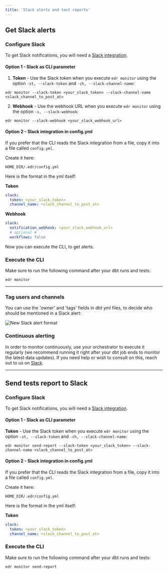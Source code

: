 ```yaml
---
title: 'Slack alerts and test reports'
---
```



## Get Slack alerts

### Configure Slack

To get Slack notifications, you will need a [Slack integration](/slack).

#### Option 1 - Slack as CLI parameter

1. **Token** - Use the Slack token when you execute `edr monitor` using the option `-st, --slack-token` and `-ch, --slack-channel-name`:

```
edr monitor --slack-token <your_slack_token> --slack-channel-name <slack_channel_to_post_at>
```

2. **Webhook** - Use the webhook URL when you execute `edr monitor` using the option `-s, --slack-webhook`:

```
edr monitor --slack-webhook <your_slack_webhook_url>
```

#### Option 2 - Slack integration in config.yml

If you prefer that the CLI reads the Slack integration from a file, copy it into a file called `config.yml`.

Create it here:

`HOME_DIR/.edr/config.yml`

Here is the format in the yml itself:

**Token**

```yml
slack:
  token: <your_slack_token>
  channel_name: <slack_channel_to_post_at>
```

**Webhook**

```yml
slack:
  notification_webhook: <your_slack_webhook_url>
  # optional #
  workflows: false
```

Now you can execute the CLI, to get alerts.

### Execute the CLI

Make sure to run the following command after your dbt runs and tests:

```
edr monitor
```

---

### Tag users and channels

You can use the 'owner' and 'tags' fields in dbt yml files, to decide who should be mentioned in a Slack alert:

<img src="img/slack-alert-format.png" alt="New Slack alert format" />

### Continuous alerting

In order to monitor continuously, use your orchestrator to execute it regularly (we recommend running it right after your dbt job ends to monitor the latest data updates).
If you need help or wish to consult on this, reach out to us on [Slack](https://join.slack.com/t/elementary-community/shared_invite/zt-uehfrq2f-zXeVTtXrjYRbdE_V6xq4Rg).

---

## Send tests report to Slack

### Configure Slack

To get Slack notifications, you will need a [Slack integration](/slack).	

#### Option 1 - Slack as CLI parameter	

**Token** - Use the Slack token when you execute `edr monitor` using the option `-st, --slack-token` and `-ch, --slack-channel-name`:	

```	
edr monitor send-report --slack-token <your_slack_token> --slack-channel-name <slack_channel_to_post_at>	
```	

#### Option 2 - Slack integration in config.yml	

If you prefer that the CLI reads the Slack integration from a file, copy it into a file called `config.yml`.	

Create it here:	

`HOME_DIR/.edr/config.yml`	

Here is the format in the yml itself:	

**Token**	

```yml	
slack:	
  token: <your_slack_token>	
  channel_name: <slack_channel_to_post_at>	
```

### Execute the CLI

Make sure to run the following command after your dbt runs and tests:

```
edr monitor send-report
```

